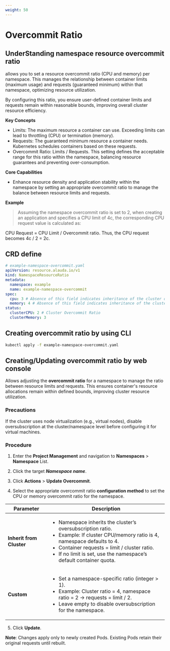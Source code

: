 ```yaml
---
weight: 50
---
```


# Overcommit Ratio

## UnderStanding namespace resource overcommit ratio

<Term name="product"/> allows you to set a resource overcommit ratio (CPU and memory) per namespace. This manages the relationship between container limits (maximum usage) and requests (guaranteed minimum) within that namespace, optimizing resource utilization.

By configuring this ratio, you ensure user-defined container limits and requests remain within reasonable bounds, improving overall cluster resource efficiency.

**Key Concepts**

- Limits: The maximum resource a container can use. Exceeding limits can lead to throttling (CPU) or termination (memory).
- Requests: The guaranteed minimum resource a container needs. Kubernetes schedules containers based on these requests.
- Overcommit Ratio: Limits / Requests. This setting defines the acceptable range for this ratio within the namespace, balancing resource guarantees and preventing over-consumption.

**Core Capabilities**

- Enhance resource density and application stability within the namespace by setting an appropriate overcommit ratio to manage the balance between resource limits and requests.

**Example**

> Assuming the namespace overcommit ratio is set to 2, when creating an application and specifies a CPU limit of 4c, the corresponding CPU request value is calculated as:

CPU Request = CPU Limit / Overcommit ratio. Thus, the CPU request becomes 4c / 2 = 2c.

## CRD define

```yaml
# example-namespace-overcommit.yaml
apiVersion: resource.alauda.io/v1
kind: NamespaceResourceRatio
metadata:
  namespace: example
  name: example-namespace-overcommit
spec:
  cpu: 3 # Absence of this field indicates inheritance of the cluster overcommit ratio; 0 means no limitation.
  memory: 4 # Absence of this field indicates inheritance of the cluster overcommit ratio; 0 means no limitation.
status:
  clusterCPU: 2 # Cluster Overcommit Ratio
  clusterMemory: 3
```

## Creating overcommit ratio by using CLI

```bash
kubectl apply -f example-namespace-overcommit.yaml
```

## Creating/Updating overcommit ratio by web console

Allows adjusting the **overcommit ratio** for a namespace to manage the ratio between resource limits and requests. This ensures container's resource allocations remain within defined bounds, improving cluster resource utilization.

### Precautions

If the cluster uses node virtualization (e.g., virtual nodes), disable oversubscription at the cluster/namespace level before configuring it for virtual machines.

### Procedure

1. Enter the **Project Management** and navigation to **Namespaces** > **Namespace** List.

2. Click the target ***Namespace name***.

3. Click **Actions** > **Update Overcommit**.

4. Select the appropriate overcommit ratio **configuration method** to set the CPU or memory overcommit ratio for the namespace.

| Parameter        | Description        |
| ---------------- | ------------------ |
| **Inherit from Cluster** | <ul><li>Namespace inherits the cluster’s oversubscription ratio.</li><li>Example: If cluster CPU/memory ratio is 4, namespace defaults to 4.</li><li>Container requests = limit / cluster ratio.</li><li>If no limit is set, use the namespace’s default container quota.</li></ul> |
| **Custom**   | <ul><li>Set a namespace-specific ratio (integer > 1).</li><li>Example: Cluster ratio = 4, namespace ratio = 2 → requests = limit / 2.</li><li>Leave empty to disable oversubscription for the namespace.</li></ul> |

5. Click **Update**.

**Note**: Changes apply only to newly created Pods. Existing Pods retain their original requests until rebuilt.
